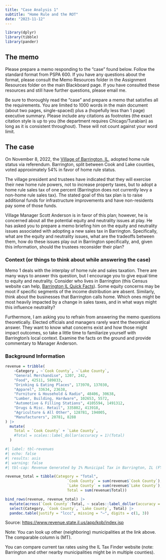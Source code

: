 ```yaml
---
title: "Case Analysis 1"
subtitle: "Home Rule and the ROT"
date: "2023-11-12"
---
```


```r
library(dplyr)
library(tibble)
library(pander)
```

## The memo
Please prepare a memo responding to the "case" found below. Follow the standard format from PSPA 600. If you have any questions about the format, please consult the Memo Resources folder in the Assignment Resources folder on the main Blackboard page. If you have consulted these resources and still have further questions, please email me. 

Be sure to thoroughly read the "case" and prepare a memo that satisfies all the requirements. You are limited to 1000 words in the main document (about two pages, single-spaced) plus a (hopefully less than 1 page) executive summary. Please include any citations as footnotes (the exact citation style is up to you (the department requires Chicago/Turabian) as long as it is consistent throughout). These will not count against your word limit.

## The case
On November 8, 2022, the [Village of Barrington, IL](https://www.barrington-il.gov/), adopted home rule status via referendum. Barrington, split between Cook and Lake counties, voted approximately 54% in favor of home rule status. 

The village president and trustees have indicated that they will exercise their new home rule powers, not to increase property taxes, but to adopt a home rule sales tax of one percent (Barrington does not currently levy a non-home rule sales tax). The stated goal of this tax plan is to raise additional funds for infrastructure improvements and have non-residents pay some of those funds. 

Village Manager Scott Anderson is in favor of this plan; however, he is concerned about all the potential equity and neutrality issues at play. He has asked you to prepare a memo briefing him on the equity and neutrality issues associated with adopting a new sales tax in Barrington. Specifically, what are the equity and neutrality issues, what are the tradeoffs between them, how do these issues play out in Barrington specifically, and, given this information, should the trustees reconsider their plan?

### Context (or things to think about while answering the case)
Memo 1 deals with the interplay of home rule and sales taxation. There are many ways to answer this question, but I encourage you to give equal time to equity and neutrality. Consider who lives in Barrington (this Census website can help, [Barrington IL Quick Facts](https://www.census.gov/quickfacts/fact/table/barringtonvillageillinois,US/PST045222)). Some equity concerns may be moot if specific segments of the income distribution are absent. Similarly, think about the businesses that Barrington calls home. Which ones might be most heavily impacted by a change in sales taxes, and in what ways might this influence neutrality?

Furthermore, I am asking you to refrain from answering the memo questions theoretically. Elected officials and managers rarely want the theoretical answer. They want to know what concerns exist and how those might impact outcomes, so take a little time to familiarize yourself with Barrington’s local context. Examine the facts on the ground and provide commentary to Manager Anderson. 

### Background Information

```r
revenue = tribble(
    ~Category , ~`Cook County`, ~`Lake County`,
    "General Merchandise", 1207, 242,
    "Food", 42511, 589833,
    "Drinking & Eating Places", 173970, 137030,
    "Apparel", 33634, 23638,
    "Furniture & Household & Radio", 48406, 30638,
    "Lumber, Building, Hardware", 102653, 5572,
    "Automotive & Filling Stations", 4105594, 1491312,
    "Drugs & Misc. Retail", 335802, 413918,
    "Agriculture & All Other", 128781, 194005,
    "Manufacturers", 20781, 8288
) |>
  mutate(
    Total = `Cook County` + `Lake County`,
    #Total = scales::label_dollar(accuracy = 1)(Total)
  )

```

```r
#| label: tbl-revenues
#| echo: false
#| results: asis
#| warning: false
#| tbl-cap: Revenue Generated by 1% Municipal Tax in Barrington, IL (FY2022)

revenue_total = tibble(Category = "Total",
                            `Cook County` = sum(revenue$`Cook County`),
                            `Lake County` = sum(revenue$`Lake County`),
                            Total = sum(revenue$Total))

bind_rows(revenue, revenue_total) |> 
  mutate(across(`Cook County`:Total, ~ scales::label_dollar(accuracy = 1)(.))) |>
  select(Category, `Cook County`, `Lake County`, Total) |>
  pandoc.table(justify = "lccc", missing = "—", digits = c(1, 3))


```

Source: <https://www.revenue.state.il.us/app/kob/index.jsp>


Note: You can look up other (neighboring) municipalities at the link above. The comparable column is (MT).

You can compare current tax rates using the IL Tax Finder website (note: Barrington and other nearby municipalities might be in multiple counties).